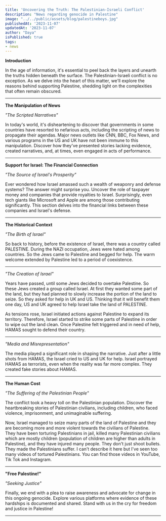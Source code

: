 ```yaml
---
title: 'Uncovering the Truth: The Palestinian-Israeli Conflict'
description: "News regarding genocide in Palestine"
image: "../../public/assets/blog/palestineboys.jpg"
publishedAt: '2023-11-07'
updatedAt: '2023-11-07'
author: "Daya"
isPublished: true
tags:
- news
---
```


**Introduction**

In the age of information, it's essential to peel back the layers and unearth the truths 
hidden beneath the surface. The Palestinian-Israeli conflict is no exception. 
As we delve into the heart of this matter, we'll explore the reasons behind supporting Palestine, 
shedding light on the complexities that often remain obscured.

---

**The Manipulation of News**

*"The Scripted Narratives"*

In today's world, it's disheartening to discover that governments in some countries have resorted 
to nefarious acts, including the scripting of news to propagate their agendas. 
Major news outlets like CNN, BBC, Fox News, and various programs in the US and UK have not been 
immune to this manipulation. Discover how they've presented stories lacking evidence, 
created narratives, and, at times, even engaged in acts of performance.

---

**Support for Israel: The Financial Connection**

*"The Source of Israel's Prosperity"*

Ever wondered how Israel amassed such a wealth of weaponry and defense systems? 
The answer might surprise you. Uncover the role of taxpayer money and companies that 
provide royalties to Israel. Surprisingly, even tech giants like Microsoft and Apple are 
among those contributing significantly. This section delves into the financial links between 
these companies and Israel's defense.

---

**The Historical Context**

*"The Birth of Israel"*

So back to history, before the existence of Israel, there was a country called PALESTINE. 
During the NAZI occupation, Jews were hated among countries. So the Jews came to Palestine and 
begged for help. The warm welcome extended by Palestine led to a period of coexistence.

---

*"The Creation of Israel"*

Years have passed, until some Jews decided to overtake Palestine. So these Jews created a 
group called Israel. At first they wanted some part of the land, but they had planned to slowly 
increase the portion of the land to seize. So they asked for help in UK and US. Thinking that it 
will benefit them one day, US and UK agreed to help Israel take the land of PALESTINE. 

As tensions rose, Israel initiated actions against Palestine to expand its territory. 
Therefore, Israel started to strike some parts of Palestine in order to wipe out the land clean. 
Once Palestine felt triggered and in need of help, HAMAS sought to defend their country. 

---

*"Media and Misrepresentation"*

The media played a significant role in shaping the narrative. Just after a little shots from HAMAS, 
the Israel cried to US and UK for help. Israel portrayed HAMAS as terrorists, even when the reality 
was far more complex. They created fake stories about HAMAS.

---

**The Human Cost**

*"The Suffering of the Palestinian People"*

The conflict took a heavy toll on the Palestinian population. Discover the heartbreaking stories 
of Palestinian civilians, including children, who faced violence, imprisonment, and unimaginable suffering.

Now, Israel managed to seize many parts of the land of Palestine and they are becoming more and more 
violent towards the civilians of Palestine. They have been torturing Palestinians in jail, killed many 
Palestinian civilians which are mostly children (population of children are higher than adults in Palestine),
 and they have injured many people. They don't just shoot bullets. They made the Palestinians suffer. 
 I can't describe it here but I've seen too many videos of tortured Palestinians. You can find those videos 
 in YouTube, Tik Tok and Instagram. 

---

**"Free Palestine!"**

*"Seeking Justice"*

Finally, we end with a plea to raise awareness and advocate for change in this ongoing genocide. 
Explore various platforms where evidence of these hardships is documented and shared. 
Stand with us in the cry for freedom and justice in Palestine!

---


